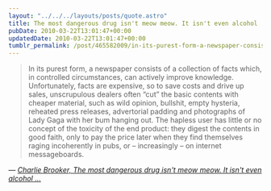 ```yaml
---
layout: "../../../layouts/posts/quote.astro"
title: The most dangerous drug isn't meow meow. It isn't even alcohol ...
pubDate: 2010-03-22T13:01:47+00:00
updatedDate: 2010-03-22T13:01:47+00:00
tumblr_permalink: /post/465582009/in-its-purest-form-a-newspaper-consists-of-a
---
```


> In its purest form, a newspaper consists of a collection of facts which, in controlled circumstances, can actively improve knowledge. Unfortunately, facts are expensive, so to save costs and drive up sales, unscrupulous dealers often &ldquo;cut&rdquo; the basic contents with cheaper material, such as wild opinion, bullshit, empty hysteria, reheated press releases, advertorial padding and photographs of Lady Gaga with her bum hanging out. The hapless user has little or no concept of the toxicity of the end product: they digest the contents in good faith, only to pay the price later when they find themselves raging incoherently in pubs, or – increasingly – on internet messageboards.

— <cite>[Charlie Brooker, _The most dangerous drug isn't meow meow. It isn't even alcohol ..._](https://www.theguardian.com/commentisfree/2010/mar/22/charlie-brooker-newspapers-dangerous-drug)</cite>
